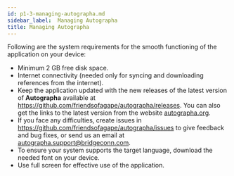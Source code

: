 ```yaml
---
id: p1-3-managing-autographa.md
sidebar_label:  Managing Autographa
title: Managing Autographa
---
```


Following are the system requirements for the smooth functioning of the application on your device:

- Minimum 2 GB free disk space.
- Internet connectivity (needed only for syncing and downloading references from the internet).
- Keep the application updated with the new releases of the latest version of **Autographa** available at https://github.com/friendsofagape/autographa/releases. You can also get the links to the latest version from the website [autographa.org](https://www.autographa.org/).
- If you face any difficulties, create issues in https://github.com/friendsofagape/autographa/issues to give feedback and bug fixes, or send us an email at [autographa.support@bridgeconn.com](mailto:autographa.support@bridgeconn.com). 
- To ensure your system supports the target language, download the needed font on your device. 
- Use full screen for effective use of the application.